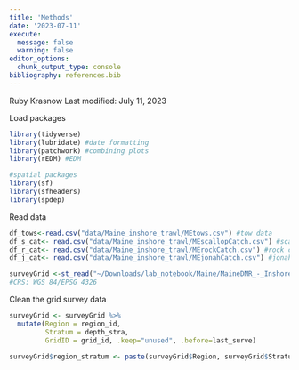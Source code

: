 ```yaml
---
title: 'Methods'
date: '2023-07-11'
execute: 
  message: false
  warning: false
editor_options: 
  chunk_output_type: console
bibliography: references.bib
---
```


Ruby Krasnow
Last modified: July 11, 2023

Load packages
```r
library(tidyverse)
library(lubridate) #date formatting
library(patchwork) #combining plots
library(rEDM) #EDM

#spatial packages
library(sf)
library(sfheaders)
library(spdep)

```

Read data
```r

df_tows<-read.csv("data/Maine_inshore_trawl/MEtows.csv") #tow data
df_s_cat<- read.csv("data/Maine_inshore_trawl/MEscallopCatch.csv") #scallop catch
df_r_cat<- read.csv("data/Maine_inshore_trawl/MErockCatch.csv") #rock crab catch
df_j_cat<- read.csv("data/Maine_inshore_trawl/MEjonahCatch.csv") #jonah crab catch

surveyGrid <-st_read("~/Downloads/lab_notebook/Maine/MaineDMR_-_Inshore_Trawl_Survey_Grid") 
#CRS: WGS 84/EPSG 4326
```

Clean the grid survey data
```r
surveyGrid <- surveyGrid %>% 
  mutate(Region = region_id,
         Stratum = depth_stra,
         GridID = grid_id, .keep="unused", .before=last_surve)

surveyGrid$region_stratum <- paste(surveyGrid$Region, surveyGrid$Stratum)
```


